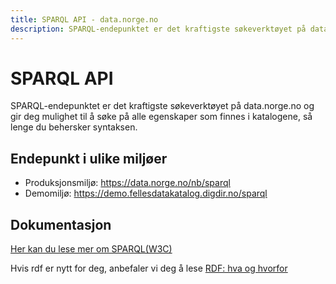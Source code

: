 ```yaml
---
title: SPARQL API - data.norge.no
description: SPARQL-endepunktet er det kraftigste søkeverktøyet på data.norge.no.
---
```


# SPARQL API

<Ingress>
    SPARQL-endepunktet er det kraftigste søkeverktøyet på data.norge.no og gir deg mulighet til å søke på alle
    egenskaper som finnes i katalogene, så lenge du behersker syntaksen.
</Ingress>

## Endepunkt i ulike miljøer

- Produksjonsmiljø: https://data.norge.no/nb/sparql
- Demomiljø: https://demo.fellesdatakatalog.digdir.no/sparql

## Dokumentasjon

[Her kan du lese mer om SPARQL(W3C)](https://www.w3.org/TR/sparql11-overview/)

Hvis rdf er nytt for deg, anbefaler vi deg å lese [RDF: hva og hvorfor](/docs/sharing-data/rdf)
